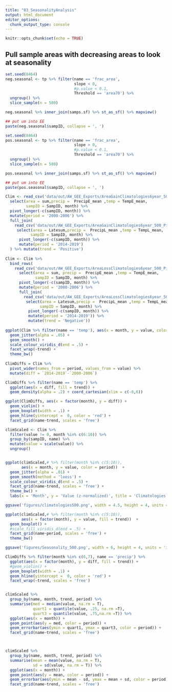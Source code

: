 ```yaml
---
title: "03_SeasonalityAnalysis"
output: html_document
editor_options: 
  chunk_output_type: console
---
```


```r
knitr::opts_chunk$set(echo = TRUE)
```

## Pull sample areas with decreasing areas to look at seasonality

```r
set.seed(8464)
neg.seasonal <- tp %>% filter(name == 'frac_area', 
                              slope < 0, 
                              #p.value < 0.1,
                              Threshold == 'area70') %>%
  ungroup() %>%
  slice_sample(n = 500)

neg.seasonal %>% inner_join(samps.sf) %>% st_as_sf() %>% mapview()

## put um into EE
paste(neg.seasonal$sampID, collapse = ', ')

set.seed(8464)
pos.seasonal <- tp %>% filter(name == 'frac_area', 
                              slope > 0, 
                              #p.value < 0.1,
                              Threshold == 'area70') %>%
  ungroup() %>%
  slice_sample(n = 500)

pos.seasonal %>% inner_join(samps.sf) %>% st_as_sf() %>% mapview()

## put um into EE
paste(pos.seasonal$sampID, collapse = ', ')

```

```r
Clim <- read_csv('data/out/AW_GEE_Exports/AreaGainClimatologies6year_500_Pick70.csv') %>%
  select(area = sum,precip =  PrecipE_mean ,temp = TempE_mean, 
         sampID = SampID, month) %>%
  pivot_longer(-c(sampID, month)) %>%
  mutate(period = '2000-2006') %>%
  full_join(
    read_csv('data/out/AW_GEE_Exports/AreaGainClimatologies6year_500_Pick70.csv') %>%
     select(area = Latesum,precip =  PrecipL_mean ,temp = TempL_mean, 
           sampID = SampID, month) %>%
      pivot_longer(-c(sampID, month)) %>%
      mutate(period = '2014-2019')
  ) %>% mutate(trend = 'Positive')
  
Clim <- Clim %>%
  bind_rows(
    read_csv('data/out/AW_GEE_Exports/AreaLossClimatologies6year_500_Pick70.csv') %>%
      select(area = sum, precip =  PrecipE_mean ,temp = TempE_mean, 
             sampID = SampID, month) %>%
      pivot_longer(-c(sampID, month)) %>%
      mutate(period = '2000-2006') %>%
      full_join(
        read_csv('data/out/AW_GEE_Exports/AreaLossClimatologies6year_500_Pick70.csv') %>%
         select(area = Latesum,precip =  PrecipL_mean ,temp = TempL_mean, 
               sampID = SampID, month) %>%
          pivot_longer(-c(sampID, month)) %>%
          mutate(period = '2014-2019')) %>% 
          mutate(trend = 'Negative'))
  
ggplot(Clim %>% filter(name == 'temp'), aes(x = month, y = value, color = period)) +
  geom_jitter(alpha = .05) +
  geom_smooth() +
  scale_colour_viridis_d(end = .5) +
  facet_wrap(~trend) +
  theme_bw()
  
ClimDiffs = Clim %>%
  pivot_wider(names_from = period, values_from = value) %>%
  mutate(diff = `2014-2019`-`2000-2006`)

ClimDiffs %>% filter(name == 'temp') %>%
  ggplot(aes(x = diff, fill = trend)) +
  geom_density(alpha = .2) + coord_cartesian(xlim = c(-6,6))

ggplot(ClimDiffs, aes(x = factor(month), y = diff)) +
  geom_violin() +
  geom_boxplot(width = .1) +
  geom_hline(yintercept =  0, color = 'red') +
  facet_grid(name~trend, scales = 'free')

climScaled <- Clim %>%
  filter(value != 0, month %in% c(6:10)) %>%
  group_by(sampID, name) %>%
  mutate(value = scale(value)) %>%
  ungroup()


ggplot(climScaled,# %>% filter(month %in% c(5:10)), 
       aes(x = month, y = value, color = period))  +
  geom_jitter(alpha = .01) +
  geom_smooth(method = 'loess') +
  scale_colour_viridis_d(end = .5) +
  facet_grid(name~trend, scales = 'free') +
  theme_bw() +
  labs(x = 'Month', y = 'Value (z-normalized)', title = 'Climatologies')

ggsave('figures/climatologies500.png', width = 4.5, height = 4, units = 'in')

ggplot(climScaled,# %>% filter(month %in% c(5:10)), 
       aes(x = factor(month), y = value, fill = trend))  +
  geom_boxplot() +
  #scale_fill_viridis_d(end = .5) +
  facet_grid(name~period, scales = 'free') +
  theme_bw()

ggsave('figures/Seasonality_500.png', width = 6, height = 4, units = 'in')

ClimDiffs %>% filter(month %in% c(6,7), name == 'precip') %>%
  ggplot(aes(x = factor(month), y = diff, fill = trend)) +
  #geom_violin() +
  geom_boxplot(width = .1) +
  geom_hline(yintercept =  0, color = 'red') +
  facet_wrap(~trend, scales = 'free')


climScaled %>%
  group_by(name, month, trend, period) %>%
  summarise(med = median(value, na.rm = T),
            quart1 = quantile(value, .25, na.rm =T),
            quart3 = quantile(value, .75,na.rm =T)) %>%
  ggplot(aes(x = month)) +
  geom_point(aes(y = med, color = period)) +
  geom_errorbar(aes(ymin = quart1, ymax = quart3, color = period)) +
  facet_grid(name~trend, scales = 'free')



climScaled %>%
  group_by(name, month, trend, period) %>%
  summarise(mean = mean(value, na.rm = T),
            sd = sd(value, na.rm = T)) %>%
  ggplot(aes(x = month)) +
  geom_point(aes(y = mean, color = period)) +
  geom_errorbar(aes(ymin = mean - sd, ymax = mean + sd, color = period)) +
  facet_grid(name~trend, scales = 'free')

```
